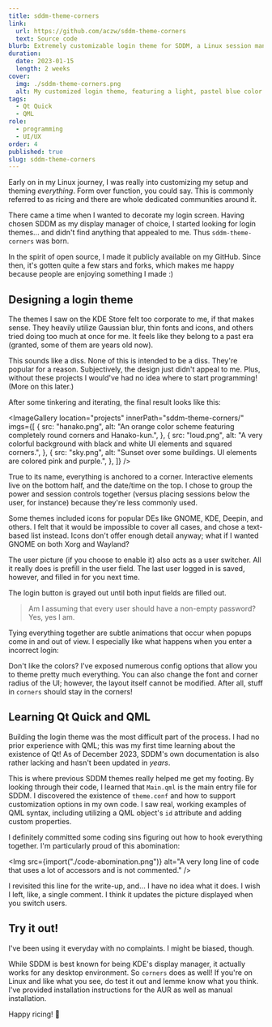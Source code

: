 ```yaml
---
title: sddm-theme-corners
link:
  url: https://github.com/aczw/sddm-theme-corners
  text: Source code
blurb: Extremely customizable login theme for SDDM, a Linux session manager. Open source.
duration:
  date: 2023-01-15
  length: 2 weeks
cover:
  img: ./sddm-theme-corners.png
  alt: My customized login theme, featuring a light, pastel blue color scheme with a glacier wallpaper.
tags:
  - Qt Quick
  - QML
role:
  - programming
  - UI/UX
order: 4
published: true
slug: sddm-theme-corners
---
```



Early on in my Linux journey, I was really into customizing my setup and theming _everything_. Form over function, you could say. This is commonly referred to as <Link href="https://jie-fang.github.io/blog/basics-of-ricing" newTab>ricing</Link> and there are whole <Link href="https://www.reddit.com/r/unixporn/" newTab>dedicated communities</Link> around it.

There came a time when I wanted to decorate my login screen. Having chosen <Link href="https://github.com/sddm/sddm/" newTab>SDDM</Link> as my display manager of choice, I started looking for login themes... and didn't find anything that appealed to me. Thus `sddm-theme-corners` was born.

In the spirit of open source, I made it publicly available on my GitHub. Since then, it's gotten quite a few stars and forks, which makes me happy because people are enjoying something I made :\)

## Designing a login theme

The themes I saw on the <Link href="https://store.kde.org/s/KDE%20Store/browse?cat=101&ord=rating" newTab>KDE Store</Link> felt too corporate to me, if that makes sense. They heavily utilize <Link href="https://store.kde.org/s/KDE%20Store/p/1214121" newTab>Gaussian blur</Link>, <Link href="https://store.kde.org/s/KDE%20Store/p/1283380" newTab>thin fonts and icons</Link>, and others tried doing <Link href="https://github.com/MarianArlt/sddm-sugar-light/wiki/Before-you-begin" newTab>too much at once</Link> for me. It feels like they belong to a past era (granted, some of them are years old now).

This sounds like a diss. None of this is intended to be a diss. They're popular for a reason. Subjectively, the design just didn't appeal to me. Plus, without these projects I would've had no idea where to start programming! (More on this later.)

After some tinkering and iterating, the final result looks like this:

<ImageGallery
  location="projects"
  innerPath="sddm-theme-corners/"
  imgs={[
    {
      src: "hanako.png",
      alt: "An orange color scheme featuring completely round corners and Hanako-kun.",
    },
    {
      src: "loud.png",
      alt: "A very colorful background with black and white UI elements and squared corners.",
    },
    {
      src: "sky.png",
      alt: "Sunset over some buildings. UI elements are colored pink and purple.",
    },
  ]}
/>

True to its name, everything is anchored to a corner. Interactive elements live on the bottom half, and the date/time on the top. I chose to group the power and session controls together (versus placing sessions below the user, for instance) because they're less commonly used.

<Gif>
  <source
    src="/projects/sddm-theme-corners/power-session-buttons.mp4"
    type="video/mp4"
  ></source>
</Gif>

Some themes included icons for popular DEs like GNOME, KDE, Deepin, and others. I felt that it would be impossible to cover all cases, and chose a text-based list instead. Icons don't offer enough detail anyway; what if I wanted GNOME on both Xorg and Wayland?

The user picture (if you choose to enable it) also acts as a user switcher. All it really does is prefill in the user field. The last user logged in is saved, however, and filled in for you next time.

<Gif>
  <source
    src="/projects/sddm-theme-corners/user-picture-inputs.mp4"
    type="video/mp4"
  ></source>
</Gif>

The login button is grayed out until both input fields are filled out.

> Am I assuming that every user should have a non-empty password? Yes, yes I am.

Tying everything together are subtle animations that occur when popups come in and out of view. I especially like what happens when you enter a incorrect login:

<Gif>
  <source
    src="/projects/sddm-theme-corners/incorrect-login-anim.mp4"
    type="video/mp4"
  ></source>
</Gif>

Don't like the colors? I've exposed numerous config options that allow you to theme pretty much everything. You can also change the font and corner radius of the UI; however, the layout itself cannot be modified. After all, stuff in `corners` should stay in the corners!

## Learning Qt Quick and QML

Building the login theme was the most difficult part of the process. I had no prior experience with QML; this was my first time learning about the existence of Qt! As of December 2023, SDDM's own <Link href="https://github.com/sddm/sddm/blob/develop/docs/THEMING.md" newTab>documentation</Link> is also rather lacking and hasn't been updated in _years_.

This is where previous SDDM themes really helped me get my footing. By looking through their code, I learned that `Main.qml` is the main entry file for SDDM. I discovered the existence of `theme.conf` and how to support customization options in my own code. I saw real, working examples of QML syntax, including utilizing a QML object's `id` attribute and adding custom properties.

I definitely committed some coding sins figuring out how to hook everything together. I'm particularly proud of this abomination:

<Img
  src={import("./code-abomination.png")}
  alt="A very long line of code that uses a lot of accessors and is not commented."
/>

I revisited this line for the write-up, and... I have no idea what it does. I wish I left, like, a single comment. I think it updates the picture displayed when you switch users.

## Try it out!

I've been using it everyday with no complaints. I might be biased, though.

While SDDM is best known for being KDE's display manager, it actually works for any desktop environment. So `corners` does as well! If you're on Linux and like what you see, do test it out and lemme know what you think. I've provided <Link href="https://github.com/aczw/sddm-theme-corners#installation" newTab>installation instructions</Link> for the AUR as well as manual installation.

Happy ricing! 🍚
